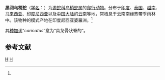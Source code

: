 {{Speciesbox
| genus = Zaocys
| species = carinatus
| authority = [[阿尔伯特·甘瑟|Günther]], 1858<ref name='id4731'>{{cite web| url =http://www.bioinfo.cn/db05/BjdwSpecies.php?action=view&id=4731| title =黑网乌梢蛇| work =《中国动物物种编目数据库》| publisher =中国科学院微生物研究所| author =中国科学院动物研究所| accessdate =2009-04-11| deadurl =yes| archiveurl =https://web.archive.org/web/20160305015609/http://www.bioinfo.cn/db05/BjdwSpecies.php?action=view&id=4731| archivedate =2016-03-05}}</ref>
}}

'''黑网乌梢蛇'''（[[学名|学名]]：{{lang|la|''Zaocys carinatus''}}）为[[游蛇科|游蛇科]][[乌梢蛇属|乌梢蛇属]]的[[爬行动物|爬行动物]]。分布于[[印度|印度]]、[[泰国|泰国]]、[[越南|越南]]、[[马来西亚|马来西亚]]、[[印度尼西亚|印度尼西亚]]以及[[中国大陆|中国大陆]]的[[云南|云南]]等地，常栖息于云南南缘热带季雨林中。该物种的模式产地在印度尼西亚婆羅洲。<ref name='id4731'/>

其[[种加词|种加词]]“''carinatus''”意为“具龙骨状脊的”。

== 参考文献 ==
{{reflist}}

{{taxonbar}}

[[Category:1858年描述的动物|H]]
[[Category:乌梢蛇属|H]]